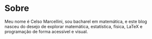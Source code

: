 # Sobre

Meu nome é Celso Marcellini, sou bacharel em matemática, e este blog nasceu do desejo de explorar matemática, estatística, física, LaTeX e programação de forma acessível e visual.
